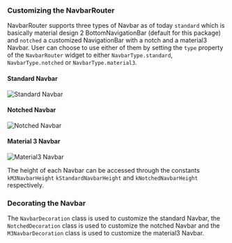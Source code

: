 ### Customizing the NavbarRouter

NavbarRouter supports three types of Navbar as of today `standard` which is basically material design 2 BottomNavigationBar (default for this package) and `notched` a customized NavigationBar with a notch and a material3 Navbar. User can choose to use either of them by setting the `type` property of the `NavbarRouter` widget to either `NavbarType.standard`, `NavbarType.notched` or `NavbarType.material3`.

#### Standard Navbar

![Standard Navbar](/assets/navbar-type1.gif)

#### Notched Navbar

![Notched Navbar](/assets/navbar-type2.gif)

#### Material 3 Navbar

![Material3 Navbar](/assets/m3navbar.gif)

The height of each Navbar can be accessed through the constants `kM3NavbarHeight`
`kStandardNavbarHeight` and `kNotchedNavbarHeight` respectively.


### Decorating the Navbar

The `NavbarDecoration` class is used to customize the standard Navbar, the `NotchedDecoration` class is used to customize the notched Navbar and the `M3NavbarDecoration` class is used to customize the material3 Navbar.


